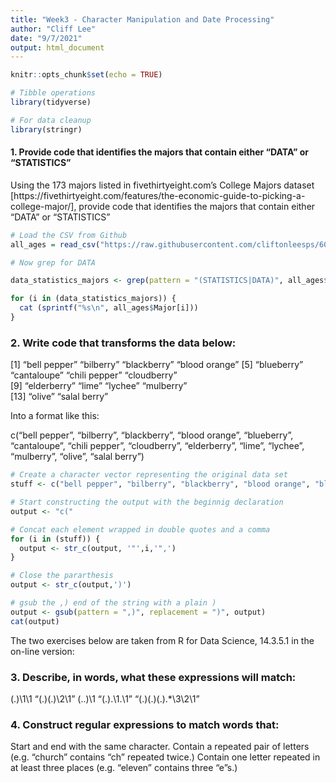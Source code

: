 ```yaml
---
title: "Week3 - Character Manipulation and Date Processing"
author: "Cliff Lee"
date: "9/7/2021"
output: html_document
---
```


```r
knitr::opts_chunk$set(echo = TRUE)
```


```r
# Tibble operations
library(tidyverse)

# For data cleanup
library(stringr)

```


#### 1. Provide code that identifies the majors that contain either “DATA” or “STATISTICS”

Using the 173 majors listed in fivethirtyeight.com’s College Majors dataset [https://fivethirtyeight.com/features/the-economic-guide-to-picking-a-college-major/], provide code that identifies the majors that contain either "DATA" or "STATISTICS"

```r

# Load the CSV from Github
all_ages = read_csv("https://raw.githubusercontent.com/cliftonleesps/607_acq_mgt/main/week3/college-majors/all-ages.csv")

# Now grep for DATA

data_statistics_majors <- grep(pattern = "(STATISTICS|DATA)", all_ages$Major)

for (i in (data_statistics_majors)) {
  cat (sprintf("%s\n", all_ages$Major[i]))
}
```


### 2. Write code that transforms the data below:

[1] "bell pepper"  "bilberry"     "blackberry"   "blood orange"
[5] "blueberry"    "cantaloupe"   "chili pepper" "cloudberry"  
[9] "elderberry"   "lime"         "lychee"       "mulberry"    
[13] "olive"        "salal berry"

Into a format like this:

c("bell pepper", "bilberry", "blackberry", "blood orange", "blueberry", "cantaloupe", "chili pepper", "cloudberry", "elderberry", "lime", "lychee", "mulberry", "olive", "salal berry")

```r
# Create a character vector representing the original data set
stuff <- c("bell pepper", "bilberry", "blackberry", "blood orange", "blueberry", "cantaloupe", "chili pepper", "cloudberry", "elderberry", "lime", "lychee", "mulberry", "olive", "salal berry")

# Start constructing the output with the beginnig declaration
output <- "c("

# Concat each element wrapped in double quotes and a comma
for (i in (stuff)) {
  output <- str_c(output, '"',i,'",')
}

# Close the pararthesis
output <- str_c(output,')')

# gsub the ,) end of the string with a plain )
output <- gsub(pattern = ",)", replacement = ")", output)
cat(output)

```


The two exercises below are taken from R for Data Science, 14.3.5.1 in the on-line version:

### 3. Describe, in words, what these expressions will match:

(.)\1\1
"(.)(.)\\2\\1"
(..)\1
"(.).\\1.\\1"
"(.)(.)(.).*\\3\\2\\1"


### 4. Construct regular expressions to match words that:

Start and end with the same character.
Contain a repeated pair of letters (e.g. "church" contains "ch" repeated twice.)
Contain one letter repeated in at least three places (e.g. "eleven" contains three "e"s.)

